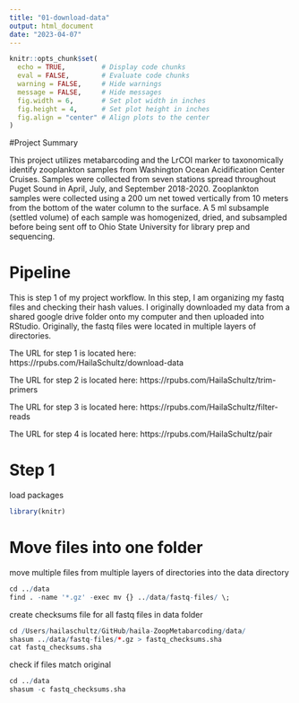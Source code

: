 ```yaml
---
title: "01-download-data"
output: html_document
date: "2023-04-07"
---
```

```r
knitr::opts_chunk$set(
  echo = TRUE,         # Display code chunks
  eval = FALSE,        # Evaluate code chunks
  warning = FALSE,     # Hide warnings
  message = FALSE,     # Hide messages
  fig.width = 6,       # Set plot width in inches
  fig.height = 4,      # Set plot height in inches
  fig.align = "center" # Align plots to the center
)
```
#Project Summary

This project utilizes metabarcoding and the LrCOI marker to taxonomically identify zooplankton samples from Washington Ocean Acidification Center Cruises. Samples were collected from seven stations spread throughout Puget Sound in April, July, and September 2018-2020. Zooplankton samples were collected using a 200 um net towed vertically from 10 meters from the bottom of the water column to the surface. A 5 ml subsample (settled volume) of each sample was homogenized, dried, and subsampled before being sent off to Ohio State University for library prep and sequencing.


# Pipeline
This is step 1 of my project workflow. In this step, I am organizing my fastq files and checking their hash values. I originally downloaded my data from a shared google drive folder onto my computer and then uploaded into RStudio. Originally, the fastq files were located in multiple layers of directories.

The URL for step 1 is located here: https://rpubs.com/HailaSchultz/download-data

The URL for step 2 is located here: https://rpubs.com/HailaSchultz/trim-primers

The URL for step 3 is located here: https://rpubs.com/HailaSchultz/filter-reads

The URL for step 4 is located here: https://rpubs.com/HailaSchultz/pair


# Step 1

load packages
```r
library(knitr)
```


# Move files into one folder

move multiple files from multiple layers of directories into the data directory
```r
cd ../data
find . -name '*.gz' -exec mv {} ../data/fastq-files/ \;
```


create checksums file for all fastq files in data folder
```r
cd /Users/hailaschultz/GitHub/haila-ZoopMetabarcoding/data/
shasum ../data/fastq-files/*.gz > fastq_checksums.sha
cat fastq_checksums.sha
```

check if files match original
```r
cd ../data
shasum -c fastq_checksums.sha
```




